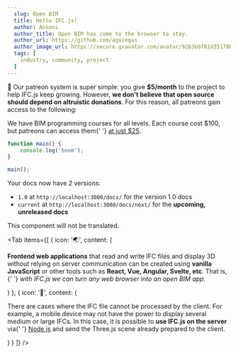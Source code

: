 ```yaml
---
  slug: Open BIM
  title: Hello IFC.js!
  author: Ansoni
  author_title: Open BIM has come to the browser to stay.
  author_url: https://github.com/agviegas
  author_image_url: https://secure.gravatar.com/avatar/9263b9f81d351788e46bc64000c03cb6
  tags: [
    industry, community, project
  ]
---
```



🧑 Our patreon system is super simple: you give **$5/month** to the project to help IFC.js keep growing. However, **we don't believe that open source should depend on altruistic donations**. For this reason, all patreons gain access to the following:

<Card icon="👩‍🏫" title="BIM programming courses for all levels">
	We have BIM programming courses for all levels. Each course cost $100, but patreons can access
	them{' '}
	<a href="https://ifcjs.github.io/info/docs/Courses/Getting-started#for-patreons">at just $25</a>.
</Card>

```js
function main() {
	console.log('boom');
}

main();
```

Your docs now have 2 versions:

- `1.0` at `http://localhost:3000/docs/` for the version 1.0 docs
- `current` at `http://localhost:3000/docs/next/` for the **upcoming, unreleased docs**

<Ignore>This component will not be translated.</Ignore>

<Tab
	items={[
		{
			icon: '🌏',
			content: (
				<p>
					<b>Frontend web applications</b> that read and write IFC files and display 3D without
					relying on server communication can be created using <b>vanilla JavaScript</b> or other
					tools such as <b>React, Vue, Angular, Svelte, etc</b>. That is,{' '}
					<i>with IFC.js we can turn any web browser into an open BIM app.</i>
				</p>
			)
		},
		{
			icon: '🏢',
			content: (
				<p>
					There are cases where the IFC file cannot be processed by the client. For example, a
					mobile device may not have the power to display several medium or large IFCs. In this
					case, it is possible to <b>use IFC.js on the server</b> via{' '}
					<a href="https://nodejs.org/en/">Node.js</a> and send the Three.js scene already prepared
					to the client.
				</p>
			)
		}
	]}
/>

